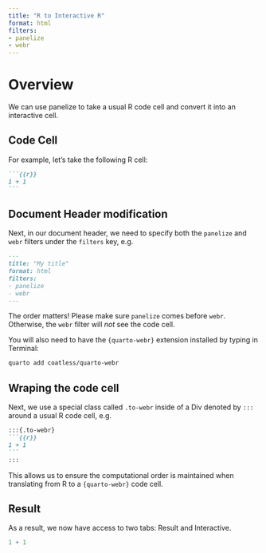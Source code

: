 ```yaml
---
title: "R to Interactive R"
format: html
filters:
- panelize
- webr
---
```


# Overview

We can use panelize to take a usual R code cell and convert it into an interactive cell.

## Code Cell 

For example, let's take the following R cell:

````md
```{{r}}
1 + 1
```
````

## Document Header modification 

Next, in our document header, we need to specify both the `panelize` and `webr` filters under the `filters` key, e.g. 


````md
---
title: "My title"
format: html
filters:
- panelize
- webr
---
````

:::{.callout-important}
The order matters! Please make sure `panelize` comes before `webr`. Otherwise, the `webr` filter will _not_ see the code cell.
:::

You will also need to have the `{quarto-webr}` extension installed by typing in Terminal: 

````sh
quarto add coatless/quarto-webr
````

## Wraping the code cell 

Next, we use a special class called `.to-webr` inside of a Div denoted by `:::` around a usual R code cell, e.g. 

````md
:::{.to-webr}
```{{r}}
1 + 1
```
:::
````

This allows us to ensure the computational order is maintained when translating from R to a `{quarto-webr}` code cell.

## Result

As a result, we now have access to two tabs: Result and Interactive.

:::{.to-webr}
```r
1 + 1
```
:::

